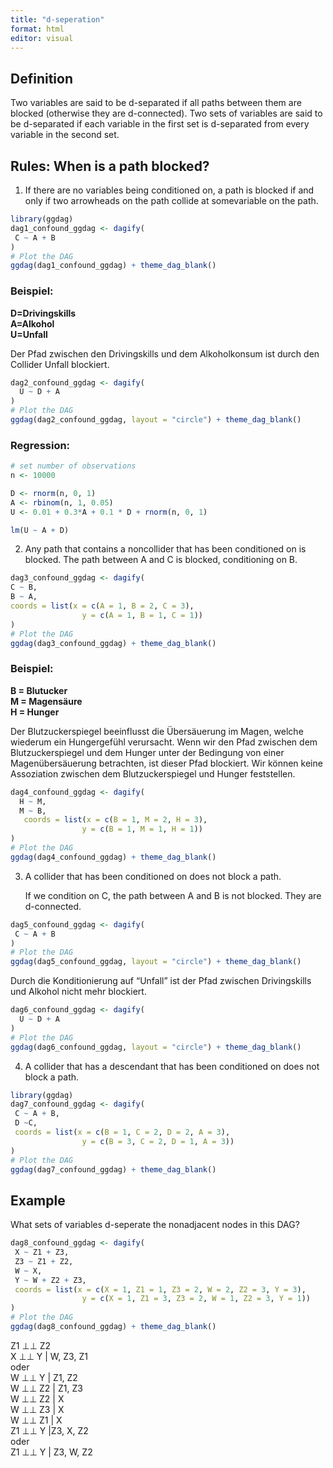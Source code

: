 ```yaml
---
title: "d-seperation"
format: html
editor: visual
---
```


## Definition

Two variables are said to be d-separated if all paths between them are blocked (otherwise they are d-connected). Two sets of variables are said to be d-separated if each variable in the first set is d-separated from every variable in the second set.

## Rules: When is a path blocked?

1.  If there are no variables being conditioned on, a path is blocked if and only if two arrowheads on the path collide at somevariable on the path.

```r
library(ggdag)
dag1_confound_ggdag <- dagify(
 C ~ A + B
)
# Plot the DAG
ggdag(dag1_confound_ggdag) + theme_dag_blank()
```

### Beispiel:

**D=Drivingskills**\
**A=Alkohol**\
**U=Unfall**

Der Pfad zwischen den Drivingskills und dem Alkoholkonsum ist durch den Collider Unfall blockiert.

```r
dag2_confound_ggdag <- dagify(
  U ~ D + A
)
# Plot the DAG
ggdag(dag2_confound_ggdag, layout = "circle") + theme_dag_blank()
```

### Regression:

```r
# set number of observations
n <- 10000

D <- rnorm(n, 0, 1)
A <- rbinom(n, 1, 0.05)
U <- 0.01 + 0.3*A + 0.1 * D + rnorm(n, 0, 1)

lm(U ~ A + D)
```

2.  Any path that contains a noncollider that has been conditioned on is blocked. The path between A and C is blocked, conditioning on B.

```r
dag3_confound_ggdag <- dagify(
C ~ B,
B ~ A,
coords = list(x = c(A = 1, B = 2, C = 3),
                y = c(A = 1, B = 1, C = 1))
)
# Plot the DAG
ggdag(dag3_confound_ggdag) + theme_dag_blank()
```

### Beispiel:

**B = Blutucker**\
**M = Magensäure**\
**H = Hunger**

Der Blutzuckerspiegel beeinflusst die Übersäuerung im Magen, welche wiederum ein Hungergefühl verursacht. Wenn wir den Pfad zwischen dem Blutzuckerspiegel und dem Hunger unter der Bedingung von einer Magenübersäuerung betrachten, ist dieser Pfad blockiert. Wir können keine Assoziation zwischen dem Blutzuckerspiegel und Hunger feststellen.

```r
dag4_confound_ggdag <- dagify(
  H ~ M,
  M ~ B,
   coords = list(x = c(B = 1, M = 2, H = 3),
                y = c(B = 1, M = 1, H = 1))
)
# Plot the DAG
ggdag(dag4_confound_ggdag) + theme_dag_blank()
```

3.  A collider that has been conditioned on does not block a path.

    If we condition on C, the path between A and B is not blocked. They are d-connected.

```r
dag5_confound_ggdag <- dagify(
 C ~ A + B
)
# Plot the DAG
ggdag(dag5_confound_ggdag, layout = "circle") + theme_dag_blank()
```

Durch die Konditionierung auf "Unfall" ist der Pfad zwischen Drivingskills und Alkohol nicht mehr blockiert.

```r
dag6_confound_ggdag <- dagify(
  U ~ D + A
)
# Plot the DAG
ggdag(dag6_confound_ggdag, layout = "circle") + theme_dag_blank()

```

4.  A collider that has a descendant that has been conditioned on does not block a path.

```r
library(ggdag)
dag7_confound_ggdag <- dagify(
 C ~ A + B,
 D ~C,
 coords = list(x = c(B = 1, C = 2, D = 2, A = 3),
                y = c(B = 3, C = 2, D = 1, A = 3))
)
# Plot the DAG
ggdag(dag7_confound_ggdag) + theme_dag_blank()
```

## Example

What sets of variables d-seperate the nonadjacent nodes in this DAG?

```r
dag8_confound_ggdag <- dagify(
 X ~ Z1 + Z3,
 Z3 ~ Z1 + Z2,
 W ~ X,
 Y ~ W + Z2 + Z3,
 coords = list(x = c(X = 1, Z1 = 1, Z3 = 2, W = 2, Z2 = 3, Y = 3),
                y = c(X = 1, Z1 = 3, Z3 = 2, W = 1, Z2 = 3, Y = 1))
)
# Plot the DAG
ggdag(dag8_confound_ggdag) + theme_dag_blank()
```

Z1 ⊥⊥ Z2\
X ⊥⊥ Y \| W, Z3, Z1\
oder\
W ⊥⊥ Y \| Z1, Z2\
W ⊥⊥ Z2 \| Z1, Z3\
W ⊥⊥ Z2 \| X\
W ⊥⊥ Z3 \| X\
W ⊥⊥ Z1 \| X\
Z1 ⊥⊥ Y \|Z3, X, Z2\
oder\
Z1 ⊥⊥ Y \| Z3, W, Z2
